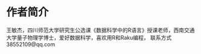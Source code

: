 # 作者简介 {#author .unnumbered}

王敏杰，四川师范大学研究生公选课《数据科学中的R语言》授课老师，西南交通大学量子物理学博士，爱好数据科学，喜欢用R和Raku编程，
联系方式 38552109@qq.com

